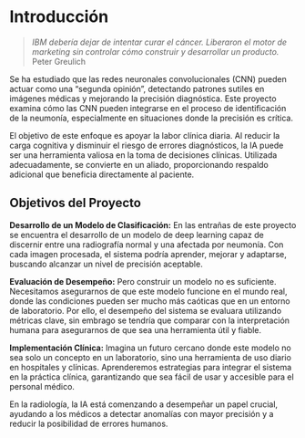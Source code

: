 # Introducción


> *IBM debería dejar de intentar curar el cáncer. Liberaron el motor de marketing sin controlar cómo construir y desarrollar un producto.* Peter Greulich

Se ha estudiado que las redes neuronales convolucionales (CNN) pueden actuar como una "segunda opinión", detectando patrones sutiles en imágenes médicas y mejorando la precisión diagnóstica. Este proyecto examina cómo las CNN pueden integrarse en el proceso de identificación de la neumonía, especialmente en situaciones donde la precisión es crítica.

El objetivo de este enfoque es apoyar la labor clínica diaria. Al reducir la carga cognitiva y disminuir el riesgo de errores diagnósticos, la IA puede ser una herramienta valiosa en la toma de decisiones clínicas. Utilizada adecuadamente, se convierte en un aliado, proporcionando respaldo adicional que beneficia directamente al paciente.

## Objetivos del Proyecto

**Desarrollo de un Modelo de Clasificación:** En las entrañas de este proyecto se encuentra el desarrollo de un modelo de deep learning capaz de discernir entre una radiografía normal y una afectada por neumonía. Con cada imagen procesada, el sistema podría aprender, mejorar y adaptarse, buscando alcanzar un nivel de precisión aceptable.

**Evaluación de Desempeño:** Pero construir un modelo no es suficiente. Necesitamos asegurarnos de que este modelo funcione en el mundo real, donde las condiciones pueden ser mucho más caóticas que en un entorno de laboratorio. Por ello, el desempeño del sistema se evaluara utilizando métricas clave, sin embrago se tendría que comparar con la interpretación humana para asegurarnos de que sea una herramienta útil y fiable.

**Implementación Clínica:** Imagina un futuro cercano donde este modelo no sea solo un concepto en un laboratorio, sino una herramienta de uso diario en hospitales y clínicas. Aprenderemos estrategias para integrar el sistema en la práctica clínica, garantizando que sea fácil de usar y accesible para el personal médico.

En la radiología, la IA está comenzando a desempeñar un papel crucial, ayudando a los médicos a detectar anomalías con mayor precisión y a reducir la posibilidad de errores humanos.

